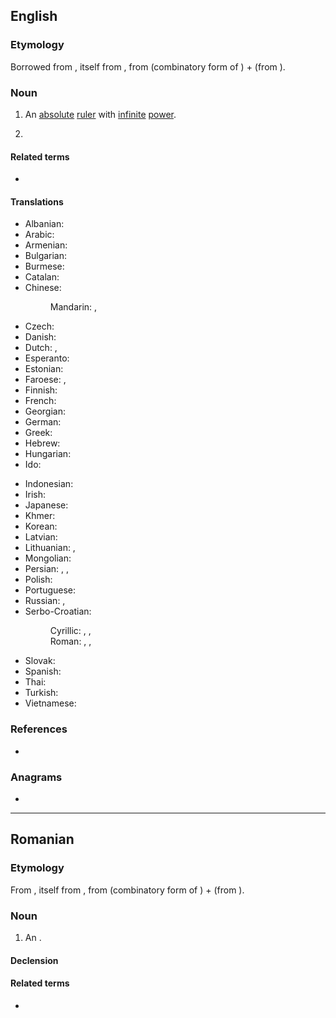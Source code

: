==English==

===Etymology===
Borrowed from {{bor|en|fr|autocrate}}, itself from {{der|en|grc|αὐτοκρατής|t=sovereign}}, from {{m|grc|αὐτο-|t=self}} (combinatory form of {{m|grc|αὐτός}}) + {{m|grc|κρατία|t=rule}} (from {{m|grc|κράτος|t=strength, power}}).

===Noun===
{{en-noun}}

# An [[absolute]] [[ruler]] with [[infinite]] [[power]].
#: {{syn|en|autocrator|despot|dictator|monarch|tyrant|strongman}}
# {{n-g|A title borne by some such monarchs, as in Byzantium and tsarist Russia.}}

====Related terms====
* {{l|en|autocracy}}

====Translations====
{{trans-top|ruler with absolute power}}
* Albanian: {{t+|sq|autokrat|m}}
* Arabic: {{t-needed|ar}}
* Armenian: {{t-needed|hy}}
* Bulgarian: {{t-needed|bg}}
* Burmese: {{t+|my|သက်ဦးဆံပိုင်}}
* Catalan: {{t+|ca|autòcrata|m|f}}
* Chinese:
*: Mandarin: {{t+|cmn|獨裁者}}, {{t+|cmn|独裁者|tr=dúcáizhě}}
* Czech: {{t|cs|samovládce|m}}
* Danish: {{t|da|autokrat|c}}
* Dutch: {{t+|nl|autocraat|m}}, {{t+|nl|alleenheerser|m}}
* Esperanto: {{t|eo|aŭtokrato}}
* Estonian: {{t-needed|et}}
* Faroese: {{t|fo|einaveldisharri|m}}, {{t|fo|einaræðisharri|m}}
* Finnish: {{t+|fi|itsevaltias}}
* French: {{t+|fr|autocrate|m}}
* Georgian: {{t|ka|ავტოკრატი}}
* German: {{t+|de|Autokrat|m}}
* Greek: {{t+|el|δεσπότης|m}}
* Hebrew: {{t-needed|he}}
* Hungarian: {{t-needed|hu}}
* Ido: {{t+|io|autokrato}}
{{trans-mid}}
* Indonesian: {{t+|id|autokrat}}
* Irish: {{t|ga|uathlathaí|m}}
* Japanese: {{t|ja|独裁者|tr=どくさいしゃ, dokusaisha}}
* Khmer: {{t-needed|km}}
* Korean: {{t+|ko|독재자}}
* Latvian: {{t-needed|lv}}
* Lithuanian: {{t|lt|autokratas|m}}, {{t|lt|autokratė|f}}
* Mongolian: {{t-needed|mn}}
* Persian: {{t+|fa|خدایگان|tr=xodāygān}}, {{t+|fa|خداوندگار|tr=xodāvandgār}}, {{t+|fa|خداوند|tr=xodāvand}}
* Polish: {{t+|pl|autokrata|m}}
* Portuguese: {{t+|pt|autocrata|m|f}}
* Russian: {{t+|ru|автокра́т|m}}, {{t+|ru|самоде́ржец|m}}
* Serbo-Croatian:
*: Cyrillic: {{t|sh|самодр̀жац|m}}, {{t|sh|самовла̀да̄р|m}}, {{t|sh|ауто̀кра̄т|m}}
*: Roman: {{t+|sh|samodr̀žac|m}}, {{t+|sh|samovlàdār|m}}, {{t+|sh|autòkrāt|m}}
* Slovak: {{t-needed|sk}}
* Spanish: {{t+|es|autócrata|m}}
* Thai: {{t-needed|th}}
* Turkish: {{t+|tr|otokrat}}
* Vietnamese: {{t-needed|vi}}
{{trans-bottom}}

===References===
* {{R:Online Etymology Dictionary}}

===Anagrams===
* {{anagrams|en|a=aacorttu|actuator}}

----

==Romanian==

===Etymology===
From {{bor|ro|fr|autocrate}}, itself from {{der|en|grc|αὐτοκρατής|t=sovereign}}, from {{m|grc|αὐτο-|t=self}} (combinatory form of {{m|grc|αὐτός}}) + {{m|grc|κρατία|t=rule}} (from {{m|grc|κράτος|t=strength, power}}).

===Noun===
{{ro-noun|m|autocrați}}

# An {{l|en|autocrat}}.

====Declension====
{{ro-noun-m|pl=autocrați}}

====Related terms====
* {{l|ro|autocrație}}